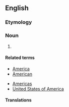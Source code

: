 {{also|americanization}}
==English==

===Etymology===
{{suffix|Americanize|ation|lang=en}}

===Noun===
{{en-noun|~}}

# {{alternative spelling of|Americanisation|lang=en}}

====Related terms====
{{rel-top|terms related to Americanization}}
* [[America]]
* [[American]]
{{rel-mid}}
* [[Americas]]
* [[United States of America]]
{{rel-bottom}}

====Translations====
{{trans-see|Americanisation}}
